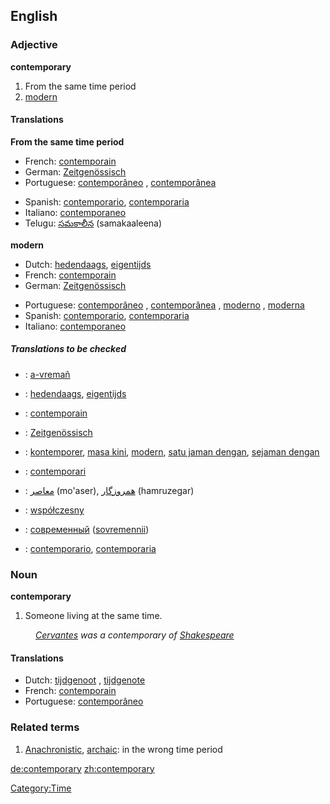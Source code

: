==English==

===Adjective===
'''contemporary'''

# From the same time period
# [[modern]]

====Translations====
'''From the same time period'''
{{top}}
*French: [[contemporain]]
*German: [[Zeitgenössisch]]
*Portuguese: [[contemporâneo]] {{m}}, [[contemporânea]] {{f}}	
{{mid}}
*Spanish: [[contemporario]], [[contemporaria]]
*Italiano: [[contemporaneo]]
*Telugu: [[సమకాలీన]] (samakaaleena)
{{bottom}}

'''modern'''
{{top}}
*Dutch: [[hedendaags]], [[eigentijds]]
*French: [[contemporain]]
*German: [[Zeitgenössisch]]
{{mid}}
*Portuguese: [[contemporâneo]] {{m}}, [[contemporânea]] {{f}},	[[moderno]] {{m}}, [[moderna]] {{f}}
*Spanish: [[contemporario]], [[contemporaria]]
*Italiano: [[contemporaneo]]
{{bottom}}

=====Translations to be checked=====
{{checktrans}}

*{{ttbc|Breton}}: [[a-vremañ]]
*{{ttbc|Dutch}}: [[hedendaags]], [[eigentijds]]
*{{ttbc|French}}: [[contemporain]]
*{{ttbc|German}}: [[Zeitgenössisch]]

*{{ttbc|Indonesian}}: [[kontemporer]], [[masa kini]], [[modern]], [[satu jaman dengan]], [[sejaman dengan]]
*{{ttbc|Interlingua}}: [[contemporari]]
*{{ttbc|Persian}}: [[معاصر]] (mo'aser), [[همروزگار]] (hamruzegar)
*{{ttbc|Polish}}: [[współczesny]] {{m}}
*{{ttbc|Russian}}: [[современный]] ([[sovremennii]])
*{{ttbc|Spanish}}: [[contemporario]], [[contemporaria]]

===Noun===
'''contemporary'''

#Someone living at the same time. 
:''[[Cervantes]] was a contemporary of [[Shakespeare]]''

====Translations====
*Dutch: [[tijdgenoot]] {{m}}, [[tijdgenote]] {{f}}
*French: [[contemporain]]
*Portuguese: [[contemporâneo]] {{m}}

===Related terms===
#[[Anachronistic]], [[archaic]]: in the wrong time period

[[Category:Time]]
[[de:contemporary]]
[[zh:contemporary]]